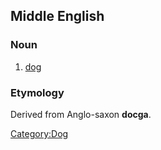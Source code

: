 ==Middle English==
===Noun===
#[[dog]] 
===Etymology===
Derived from Anglo-saxon '''docga'''.
[[Category:Dog]]